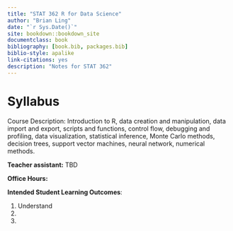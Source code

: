 --- 
title: "STAT 362 R for Data Science"
author: "Brian Ling"
date: "`r Sys.Date()`"
site: bookdown::bookdown_site
documentclass: book
bibliography: [book.bib, packages.bib]
biblio-style: apalike
link-citations: yes
description: "Notes for STAT 362"
---


# Syllabus {-}

Course Description: Introduction to R, data creation and manipulation, data import and export, scripts and functions, control flow, debugging and profiling, data visualization, statistical inference, Monte Carlo methods, decision trees, support vector machines, neural network, numerical methods.



**Teacher assistant:** TBD

**Office Hours:**

**Intended Student Learning Outcomes**:

1. Understand
1. 
1. 